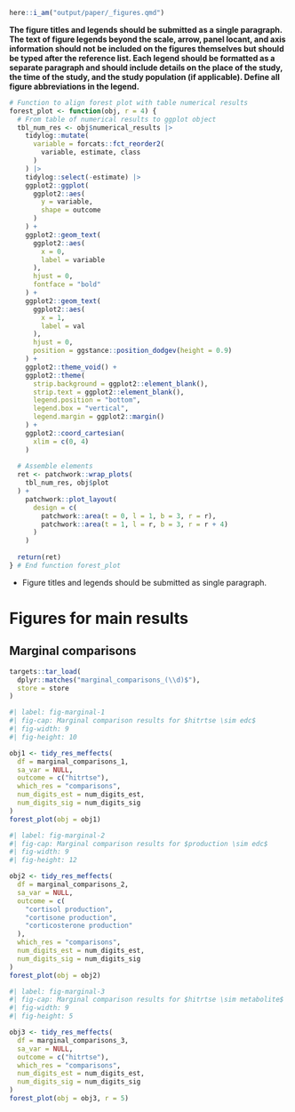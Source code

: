 <!-- title: "Figures" -->

<!-- format: -->
<!--   docx: -->
<!--     reference-doc: reference_document.docx -->
<!--   pdf: -->
<!--     pdf-engine: lualatex -->
<!--     number-sections: true -->
<!--     toc: false -->
<!--     include-in-header: -->
<!--       text: | -->
<!--         \usepackage{lineno} -->
<!--         \usepackage{rotating} -->
<!--         \usepackage{float} -->
<!--         \usepackage{typearea} -->
<!--     include-before-body: -->
<!--       text: | -->
<!--         \linenumbers -->

<!-- link-citations: true -->
<!-- linkcolor: blue -->

<!-- editor_options: -->
<!--   chunk_output_type: console -->

<!-- execute: -->
<!--   echo: false -->
<!--   warning: false -->
<!--   error: false -->
<!--   message: false -->

```r
here::i_am("output/paper/_figures.qmd")
```

**The figure titles and legends should be submitted as a single paragraph. The text of figure legends beyond the scale, arrow, panel locant, and axis information should not be included on the figures themselves but should be typed after the reference list. Each legend should be formatted as a separate paragraph and should include details on the place of the study, the time of the study, and the study population (if applicable). Define all figure abbreviations in the legend.**

```r
# Function to align forest plot with table numerical results
forest_plot <- function(obj, r = 4) {
  # From table of numerical results to ggplot object
  tbl_num_res <- obj$numerical_results |>
    tidylog::mutate(
      variable = forcats::fct_reorder2(
        variable, estimate, class
      )
    ) |>
    tidylog::select(-estimate) |>
    ggplot2::ggplot(
      ggplot2::aes(
        y = variable,
        shape = outcome
      )
    ) +
    ggplot2::geom_text(
      ggplot2::aes(
        x = 0,
        label = variable
      ),
      hjust = 0,
      fontface = "bold"
    ) +
    ggplot2::geom_text(
      ggplot2::aes(
        x = 1,
        label = val
      ),
      hjust = 0,
      position = ggstance::position_dodgev(height = 0.9)
    ) +
    ggplot2::theme_void() +
    ggplot2::theme(
      strip.background = ggplot2::element_blank(),
      strip.text = ggplot2::element_blank(),
      legend.position = "bottom",
      legend.box = "vertical",
      legend.margin = ggplot2::margin()
    ) +
    ggplot2::coord_cartesian(
      xlim = c(0, 4)
    )
  
  # Assemble elements
  ret <- patchwork::wrap_plots(
    tbl_num_res, obj$plot
  ) +
    patchwork::plot_layout(
      design = c(
        patchwork::area(t = 0, l = 1, b = 3, r = r),
        patchwork::area(t = 1, l = r, b = 3, r = r + 4)
      )
    )
  
  return(ret)
} # End function forest_plot
```

- Figure titles and legends should be submitted as single paragraph.

# Figures for main results

## Marginal comparisons

```r
targets::tar_load(
  dplyr::matches("marginal_comparisons_(\\d)$"),
  store = store
)
```

```r
#| label: fig-marginal-1
#| fig-cap: Marginal comparison results for $hitrtse \sim edc$
#| fig-width: 9
#| fig-height: 10

obj1 <- tidy_res_meffects(
  df = marginal_comparisons_1,
  sa_var = NULL,
  outcome = c("hitrtse"),
  which_res = "comparisons",
  num_digits_est = num_digits_est,
  num_digits_sig = num_digits_sig
)
forest_plot(obj = obj1)
```

```r
#| label: fig-marginal-2
#| fig-cap: Marginal comparison results for $production \sim edc$
#| fig-width: 9
#| fig-height: 12

obj2 <- tidy_res_meffects(
  df = marginal_comparisons_2,
  sa_var = NULL,
  outcome = c(
    "cortisol production",
    "cortisone production",
    "corticosterone production"
  ),
  which_res = "comparisons",
  num_digits_est = num_digits_est,
  num_digits_sig = num_digits_sig
)
forest_plot(obj = obj2)
```

```r
#| label: fig-marginal-3
#| fig-cap: Marginal comparison results for $hitrtse \sim metabolite$
#| fig-width: 9
#| fig-height: 5

obj3 <- tidy_res_meffects(
  df = marginal_comparisons_3,
  sa_var = NULL,
  outcome = c("hitrtse"),
  which_res = "comparisons",
  num_digits_est = num_digits_est,
  num_digits_sig = num_digits_sig
)
forest_plot(obj = obj3, r = 5)
```

